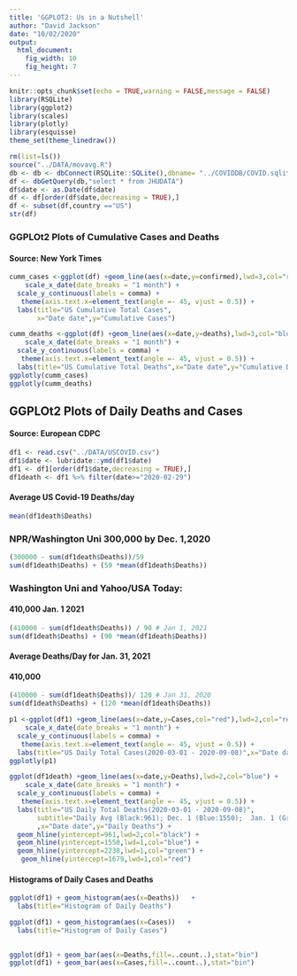 ```yaml
---
title: 'GGPLOT2: Us in a Nutshell'
author: "David Jackson"
date: "10/02/2020"
output: 
  html_document: 
    fig_width: 10
    fig_height: 7
---
```


```r
knitr::opts_chunk$set(echo = TRUE,warning = FALSE,message = FALSE)
library(RSQLite)
library(ggplot2)
library(scales)
library(plotly)
library(esquisse)
theme_set(theme_linedraw())
```

```r
rm(list=ls())
source("../DATA/movavg.R")
db <- db <- dbConnect(RSQLite::SQLite(),dbname= "../COVIDDB/COVID.sqlite3")
df <- dbGetQuery(db,"select * from JHUDATA")
df$date <- as.Date(df$date)
df <- df[order(df$date,decreasing = TRUE),]
df <- subset(df,country =="US")
str(df)

```

### GGPLOt2 Plots of Cumulative Cases and Deaths
#### Source: New York Times

```r
cumm_cases <-ggplot(df) +geom_line(aes(x=date,y=confirmed),lwd=3,col="red") + 
    scale_x_date(date_breaks = "1 month") +
  scale_y_continuous(labels = comma) +
   theme(axis.text.x=element_text(angle =- 45, vjust = 0.5)) +
  labs(title="US Cumulative Total Cases",
       x="Date date",y="Cumulative Cases") 
```
```r
cumm_deaths <-ggplot(df) +geom_line(aes(x=date,y=deaths),lwd=3,col="blue") + 
    scale_x_date(date_breaks = "1 month") +
  scale_y_continuous(labels = comma) +
   theme(axis.text.x=element_text(angle =- 45, vjust = 0.5)) +
  labs(title="US Cumulative Total Deaths",x="Date date",y="Cumulative Deaths")
ggplotly(cumm_cases)
ggplotly(cumm_deaths)
```

## GGPLOt2 Plots of Daily Deaths and Cases
#### Source: European CDPC

```r
df1 <- read.csv("../DATA/USCOVID.csv")
df1$date <- lubridate::ymd(df1$date)
df1 <- df1[order(df1$date,decreasing = TRUE),]
df1death <- df1 %>% filter(date>="2020-02-29") 

```

#### Average US Covid-19 Deaths/day

```r
mean(df1death$Deaths)
```

### NPR/Washington Uni 300,000 by Dec. 1,2020 

```r
(300000 - sum(df1death$Deaths))/59
sum(df1death$Deaths) + (59 *mean(df1death$Deaths))

```

### Washington Uni and Yahoo/USA Today: 
#### 410,000 Jan. 1 2021

```r
(410000 - sum(df1death$Deaths)) / 90 # Jan 1, 2021
sum(df1death$Deaths) + (90 *mean(df1death$Deaths))
```
#### Average Deaths/Day for Jan. 31, 2021
#### 410,000 

```r
(410000 - sum(df1death$Deaths))/ 120 # Jan 31, 2020
sum(df1death$Deaths) + (120 *mean(df1death$Deaths))
```



```r

p1 <-ggplot(df1) +geom_line(aes(x=date,y=Cases,col="red"),lwd=2,col="red") + 
    scale_x_date(date_breaks = "1 month") +
  scale_y_continuous(labels = comma) +
   theme(axis.text.x=element_text(angle =- 45, vjust = 0.5)) +
  labs(title="US Daily Total Cases(2020-03-01 - 2020-09-08)",x="Date date",y="Daily Cases")
ggplotly(p1)
```
```r
ggplot(df1death) +geom_line(aes(x=date,y=Deaths),lwd=2,col="blue") + 
    scale_x_date(date_breaks = "1 month") +
  scale_y_continuous(labels = comma) +
   theme(axis.text.x=element_text(angle =- 45, vjust = 0.5)) +
  labs(title="US Daily Total Deaths(2020-03-01 - 2020-09-08)",
       subtitle="Daily Avg (Black:961); Dec. 1 (Blue:1550);  Jan. 1 (Green:2238); Jan. 31 (Red:1679)"
       ,x="Date date",y="Daily Deaths") +
  geom_hline(yintercept=961,lwd=2,col="black") +
  geom_hline(yintercept=1550,lwd=1,col="blue") +
  geom_hline(yintercept=2238,lwd=1,col="green") +
   geom_hline(yintercept=1679,lwd=1,col="red")
```



#### Histograms of Daily Cases and Deaths

```r
ggplot(df1) + geom_histogram(aes(x=Deaths))   +
  labs(title="Histogram of Daily Deaths")

ggplot(df1) + geom_histogram(aes(x=Cases))   +
  labs(title="Histogram of Daily Cases")
  
```
```r
ggplot(df1) + geom_bar(aes(x=Deaths,fill=..count..),stat="bin")
ggplot(df1) + geom_bar(aes(x=Cases,fill=..count..),stat="bin")
```

